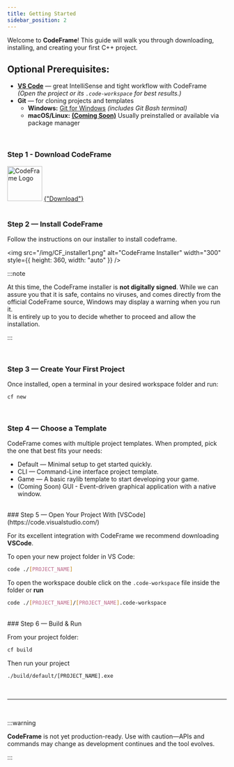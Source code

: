 ```yaml
---
title: Getting Started
sidebar_position: 2
---
```


Welcome to **CodeFrame**! This guide will walk you through downloading, installing, and creating your first C++ project.

## Optional Prerequisites:

- **[VS Code](https://code.visualstudio.com/)** — great IntelliSense and tight workflow with CodeFrame  
  _(Open the project or its `.code-workspace` for best results.)_
- **Git** — for cloning projects and templates
  - **Windows:** [Git for Windows](https://git-scm.com/downloads) _(includes Git Bash terminal)_
  - **macOS/Linux:** [**(Coming Soon)**](roadmap.mdx) Usually preinstalled or available via package manager

<br />

### Step 1 - Download CodeFrame

<div
  style={{ display: "flex", alignItems: "center", gap: 9, margin: "16px 0" }}
>
  <img
    src="/img/logo.svg"
    alt="CodeFrame Logo"
    width="80"
    style={{ height: 65, width: "auto" }}
  />
  <a
    href="https://github.com/Xtreme-Studios-Inc/CodeFrameDocs/releases"
    target="_blank"
    style={{
      display: "inline-flex",
      alignItems: "center",
      padding: "13px 20px",
      lineHeight: 1,
      whiteSpace: "nowrap",
      backgroundColor: "var(--ifm-color-primary)",
      color: "white",
      borderRadius: 8,
      textDecoration: "none",
      fontWeight: "bold",
      fontFamily: "sans-serif",
      boxShadow: "0 2px 5px rgba(0,0,0,0.2)",
      alignSelf: "center",
      flex: "0 0 auto",
      height: "auto",
      marginLeft: 12,
    }}
  >
    {"Download"}
  </a>
</div>

<br />

### Step 2 — Install CodeFrame

Follow the instructions on our installer to install codeframe.

<img
  src="/img/CF_installer1.png"
  alt="CodeFrame Installer"
  width="300"
  style={{ height: 360, width: "auto" }}
/>

:::note

At this time, the CodeFrame installer is **not digitally signed**. While we can assure you that it is safe, contains no viruses, and comes directly from the official CodeFrame source, Windows may display a warning when you run it.  
It is entirely up to you to decide whether to proceed and allow the installation.

:::

<br />

### Step 3 — Create Your First Project

Once installed, open a terminal in your desired workspace folder and run:

```bash
cf new
```

<br />

### Step 4 — Choose a Template

CodeFrame comes with multiple project templates. When prompted, pick the one that best fits your needs:

- Default — Minimal setup to get started quickly.
- CLI — Command-Line interface project template.
- Game — A basic raylib template to start developing your game.
- (Coming Soon) GUI - Event-driven graphical application with a native window.

<br />
### Step 5 — Open Your Project With [VSCode](https://code.visualstudio.com/)

For its excellent integration with CodeFrame we recommend downloading **VSCode**.

To open your new project folder in VS Code:

```bash
code ./[PROJECT_NAME]
```

To open the workspace double click on the `.code-workspace` file inside the folder or **run**

```bash
code ./[PROJECT_NAME]/[PROJECT_NAME].code-workspace
```

<br />
### Step 6 — Build & Run

From your project folder:

```bash
cf build
```

Then run your project

```bash
./build/default/[PROJECT_NAME].exe
```

<br />

---

<br />

:::warning

**CodeFrame** is not yet production-ready. Use with caution—APIs and commands may change as development continues and the tool evolves.

:::
